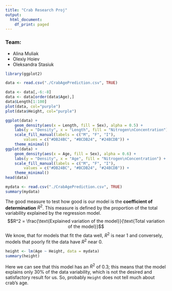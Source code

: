 ```yaml
---
title: "Crab Research Proj"
output:
  html_document:
    df_print: paged
---
```


### Team:
- Alina Muliak
- Olexiy Hoiev
- Oleksandra Stasiuk


```r
library(ggplot2)
```

```r
data <- read.csv("./CrabAgePrediction.csv", TRUE)

data <- data[,-6:-8]
data <- data[order(data$Age),]
data$Length[1:100]
plot(data, col="purple")
plot(data$Height, col="purple")
```

```r
ggplot(data) +
    geom_density(aes(x = Length, fill = Sex), alpha = 0.5) +
    labs(y = "Density", x = "Length", fill = "Nitrogen\nConcentration") +
    scale_fill_manual(labels = c("M", "F", "I"),
        values = c("#DB24BC", "#BCDB24", "#24BCDB")) +
    theme_minimal()
ggplot(data) +
    geom_density(aes(x = Age, fill = Sex), alpha = 0.6) +
    labs(y = "Density", x = "Age", fill = "Nitrogen\nConcentration") +
    scale_fill_manual(labels = c("M", "F", "I"),
        values = c("#DB24BC", "#BCDB24", "#24BCDB")) +
    theme_minimal()
head(data)
```

```r
mydata <- read.csv("./CrabAgePrediction.csv", TRUE)
summary(mydata)
```
The good measure to test how good is our model is the **coefficient of determination** $R^2$. This measure is defined by the proportion of the total variability explained by the regression model.
$$R^2 = \frac{\text{Explained variation of the model}}{\text{Total variation of the model}}$$
We know, that for models that fit the data well, $R^2$ is near $1$ and conversely, models that poorly fit the data have $R^2$ near $0$.
```r
height <- lm(Age ~ Height, data = mydata)
summary(height)
```
Here we can see that this model has an $R^2$ of $0.3$; this means that the model explains only $30\%$ of the data variability, which is not the desired and satisfactory result for us. So, probably `Height` does not tell much about crab's age.
